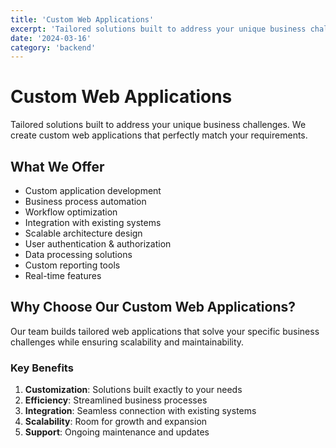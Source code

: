 ```yaml
---
title: 'Custom Web Applications'
excerpt: 'Tailored solutions built to address your unique business challenges'
date: '2024-03-16'
category: 'backend'
---
```


# Custom Web Applications

Tailored solutions built to address your unique business challenges. We create custom web applications that perfectly match your requirements.

## What We Offer

- Custom application development
- Business process automation
- Workflow optimization
- Integration with existing systems
- Scalable architecture design
- User authentication & authorization
- Data processing solutions
- Custom reporting tools
- Real-time features

## Why Choose Our Custom Web Applications?

Our team builds tailored web applications that solve your specific business challenges while ensuring scalability and maintainability.

### Key Benefits

1. **Customization**: Solutions built exactly to your needs
2. **Efficiency**: Streamlined business processes
3. **Integration**: Seamless connection with existing systems
4. **Scalability**: Room for growth and expansion
5. **Support**: Ongoing maintenance and updates

